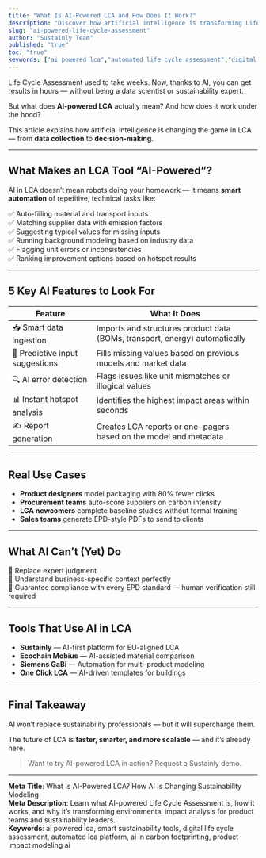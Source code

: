 ```yaml
---
title: "What Is AI-Powered LCA and How Does It Work?"
description: "Discover how artificial intelligence is transforming Life Cycle Assessment — from data input and modeling to automated insights and smarter sustainability decisions."
slug: "ai-powered-life-cycle-assessment"
author: "Sustainly Team"
published: "true"
toc: "true"
keywords: ["ai powered lca","automated life cycle assessment","digital sustainability tools","smart lca software","ai for environmental impact","life cycle assessment automation","sustainable product development","ai for scope 3 emissions"]
---
```


Life Cycle Assessment used to take weeks. Now, thanks to AI, you can get results in hours — without being a data scientist or sustainability expert.

But what does **AI-powered LCA** actually mean? And how does it work under the hood?

This article explains how artificial intelligence is changing the game in LCA — from **data collection** to **decision-making**.

---

## What Makes an LCA Tool “AI-Powered”?

AI in LCA doesn’t mean robots doing your homework — it means **smart automation** of repetitive, technical tasks like:

✅ Auto-filling material and transport inputs\
✅ Matching supplier data with emission factors\
✅ Suggesting typical values for missing inputs\
✅ Running background modeling based on industry data\
✅ Flagging unit errors or inconsistencies\
✅ Ranking improvement options based on hotspot results

---

## 5 Key AI Features to Look For

| Feature                         | What It Does                                                                |
| ------------------------------- | --------------------------------------------------------------------------- |
| 📥 Smart data ingestion         | Imports and structures product data (BOMs, transport, energy) automatically |
| 🧠 Predictive input suggestions | Fills missing values based on previous models and market data               |
| 🔍 AI error detection           | Flags issues like unit mismatches or illogical values                       |
| 📊 Instant hotspot analysis     | Identifies the highest impact areas within seconds                          |
| ✍️ Report generation            | Creates LCA reports or one-pagers based on the model and metadata           |

---

## Real Use Cases

- **Product designers** model packaging with 80% fewer clicks
- **Procurement teams** auto-score suppliers on carbon intensity
- **LCA newcomers** complete baseline studies without formal training
- **Sales teams** generate EPD-style PDFs to send to clients

---

## What AI Can’t (Yet) Do

🚫 Replace expert judgment\
🚫 Understand business-specific context perfectly\
🚫 Guarantee compliance with every EPD standard — human verification still required

---

## Tools That Use AI in LCA

- **Sustainly** — AI-first platform for EU-aligned LCA
- **Ecochain Mobius** — AI-assisted material comparison
- **Siemens GaBi** — Automation for multi-product modeling
- **One Click LCA** — AI-driven templates for buildings

---

## Final Takeaway

AI won’t replace sustainability professionals — but it will supercharge them.

The future of LCA is **faster, smarter, and more scalable** — and it’s already here.

> Want to try AI-powered LCA in action? Request a Sustainly demo.

---

**Meta Title**: What Is AI-Powered LCA? How AI Is Changing Sustainability Modeling\
**Meta Description**: Learn what AI-powered Life Cycle Assessment is, how it works, and why it’s transforming environmental impact analysis for product teams and sustainability leaders.\
**Keywords**: ai powered lca, smart sustainability tools, digital life cycle assessment, automated lca platform, ai in carbon footprinting, product impact modeling ai